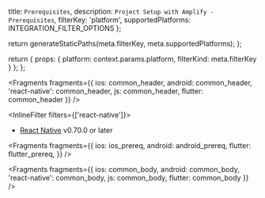   title: `Prerequisites`,
  description: `Project Setup with Amplify - Prerequisites`,
  filterKey: 'platform',
  supportedPlatforms: INTEGRATION_FILTER_OPTIONS
};



  return generateStaticPaths(meta.filterKey, meta.supportedPlatforms);
};

  return {
    props: {
      platform: context.params.platform,
      filterKind: meta.filterKey
    }
  };
};


<Fragments
  fragments={{
    ios: common_header,
    android: common_header,
    'react-native': common_header,
    js: common_header,
    flutter: common_header
  }}
/>


<InlineFilter filters={['react-native']}>

- [React Native](https://reactnative.dev/docs/next/environment-setup) v0.70.0 or later

</InlineFilter>

<Fragments
  fragments={{
    ios: ios_prereq,
    android: android_prereq,
    flutter: flutter_prereq,
  }}
/>


<Fragments
  fragments={{
    ios: common_body,
    android: common_body,
    'react-native': common_body,
    js: common_body,
    flutter: common_body
  }}
/>
